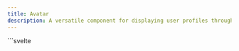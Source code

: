 ```yaml
---
title: Avatar
description: A versatile component for displaying user profiles through images, icons, or initials, with support for customization and fallbacks.
---
```


<Tabs>
  <TabItem label="Preview">
    <AvatarPreview />
  </TabItem>
  <TabItem label="Usage">
    ```svelte
    <script lang="ts">
      import { Avatar, Status, themeConfig } from "@dxdns/feflow"

      const theme = $derived(themeConfig())
    </script>

    <Avatar textFallback="test" />
    <br />
    <Avatar
      src="https://img.odcdn.com.br/cdn-cgi/image/width=1200,height=1200,fit=cover/wp-content/uploads/2023/01/Avatar-Loak.jpg"
      textFallback="test"
    />
    <br />
    <div style="position: relative; display: inline-block;">
      <Avatar
        src="https://avatars.githubusercontent.com/u/26321303?v=4"
        textFallback="test"
        width="150px"
        height="150px"
      />
      <Status
        color="green"
        size="24px"
        style="
        position: absolute; 
        top: 0; 
        right: 5px; 
        border: 2px solid {theme.colors.colorBg};
        "
      />
    </div>
    ```
  </TabItem>
</Tabs>